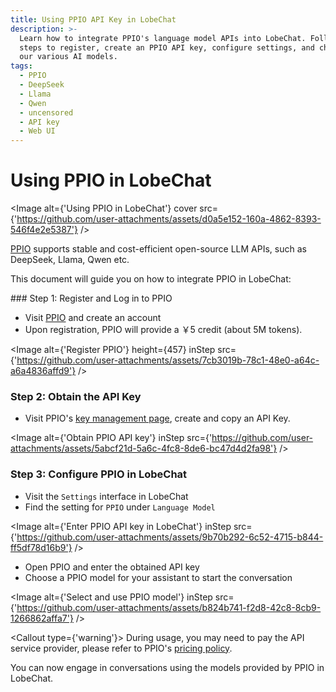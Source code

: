 ```yaml
---
title: Using PPIO API Key in LobeChat
description: >-
  Learn how to integrate PPIO's language model APIs into LobeChat. Follow the
  steps to register, create an PPIO API key, configure settings, and chat with
  our various AI models.
tags:
  - PPIO
  - DeepSeek
  - Llama
  - Qwen
  - uncensored
  - API key
  - Web UI
---
```


# Using PPIO in LobeChat

<Image alt={'Using PPIO in LobeChat'} cover src={'https://github.com/user-attachments/assets/d0a5e152-160a-4862-8393-546f4e2e5387'} />

[PPIO](https://ppinfra.com/user/register?invited_by=RQIMOC\&utm_source=github_lobechat) supports stable and cost-efficient open-source LLM APIs, such as DeepSeek, Llama, Qwen etc.

This document will guide you on how to integrate PPIO in LobeChat:

<Steps>
  ### Step 1: Register and Log in to PPIO

  - Visit [PPIO](https://ppinfra.com/user/register?invited_by=RQIMOC\&utm_source=github_lobechat) and create an account
  - Upon registration, PPIO will provide a ￥5 credit (about 5M tokens).

  <Image alt={'Register PPIO'} height={457} inStep src={'https://github.com/user-attachments/assets/7cb3019b-78c1-48e0-a64c-a6a4836affd9'} />

  ### Step 2: Obtain the API Key

  - Visit PPIO's [key management page](https://ppinfra.com/settings/key-management), create and copy an API Key.

  <Image alt={'Obtain PPIO API key'} inStep src={'https://github.com/user-attachments/assets/5abcf21d-5a6c-4fc8-8de6-bc47d4d2fa98'} />

  ### Step 3: Configure PPIO in LobeChat

  - Visit the `Settings` interface in LobeChat
  - Find the setting for `PPIO` under `Language Model`

  <Image alt={'Enter PPIO API key in LobeChat'} inStep src={'https://github.com/user-attachments/assets/9b70b292-6c52-4715-b844-ff5df78d16b9'} />

  - Open PPIO and enter the obtained API key
  - Choose a PPIO model for your assistant to start the conversation

  <Image alt={'Select and use PPIO model'} inStep src={'https://github.com/user-attachments/assets/b824b741-f2d8-42c8-8cb9-1266862affa7'} />

  <Callout type={'warning'}>
    During usage, you may need to pay the API service provider, please refer to PPIO's [pricing
    policy](https://ppinfra.com/llm-api?utm_source=github_lobe-chat\&utm_medium=github_readme\&utm_campaign=link).
  </Callout>
</Steps>

You can now engage in conversations using the models provided by PPIO in LobeChat.
